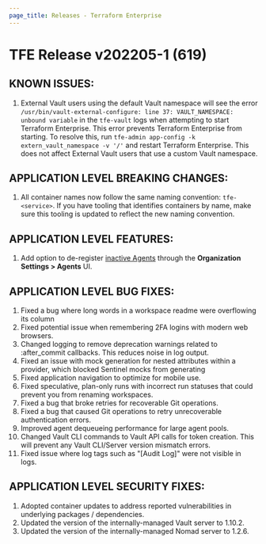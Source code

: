 ```yaml
---
page_title: Releases - Terraform Enterprise
---
```


# TFE Release v202205-1 (619)

## KNOWN ISSUES:

1. External Vault users using the default Vault namespace will see the error `/usr/bin/vault-external-configure: line 37: VAULT_NAMESPACE: unbound variable` in the `tfe-vault` logs when attempting to start Terraform Enterprise. This error prevents Terraform Enterprise from starting. To resolve this, run `tfe-admin app-config -k extern_vault_namespace -v '/'` and restart Terraform Enterprise. This does not affect External Vault users that use a custom Vault namespace.

## APPLICATION LEVEL BREAKING CHANGES:

1. All container names now follow the same naming convention: `tfe-<service>`. If you have tooling that identifies containers by name, make sure this tooling is updated to reflect the new naming convention.

## APPLICATION LEVEL FEATURES:

1. Add option to de-register [inactive Agents](https://www.terraform.io/cloud-docs/agents#agent-capacity-usage) through the **Organization Settings > Agents** UI.

## APPLICATION LEVEL BUG FIXES:

1. Fixed a bug where long words in a workspace readme were overflowing its column
2. Fixed potential issue when remembering 2FA logins with modern web browsers.
3. Changed logging to remove deprecation warnings related to :after_commit callbacks. This reduces noise in log output.
4. Fixed an issue with mock generation for nested attributes within a provider, which blocked Sentinel mocks from generating
5. Fixed application navigation to optimize for mobile use.
6. Fixed speculative, plan-only runs with incorrect run statuses that could prevent you from renaming workspaces.
7. Fixed a bug that broke retries for recoverable Git operations.
8. Fixed a bug that caused Git operations to retry unrecoverable authentication errors.
9. Improved agent dequeueing performance for large agent pools.
10. Changed Vault CLI commands to Vault API calls for token creation. This will prevent any Vault CLI/Server version mismatch errors.
11. Fixed issue where log tags such as "[Audit Log]" were not visible in logs.

## APPLICATION LEVEL SECURITY FIXES:

1. Adopted container updates to address reported vulnerabilities in underlying packages / dependencies.
2. Updated the version of the internally-managed Vault server to 1.10.2.
3. Updated the version of the internally-managed Nomad server to 1.2.6.
